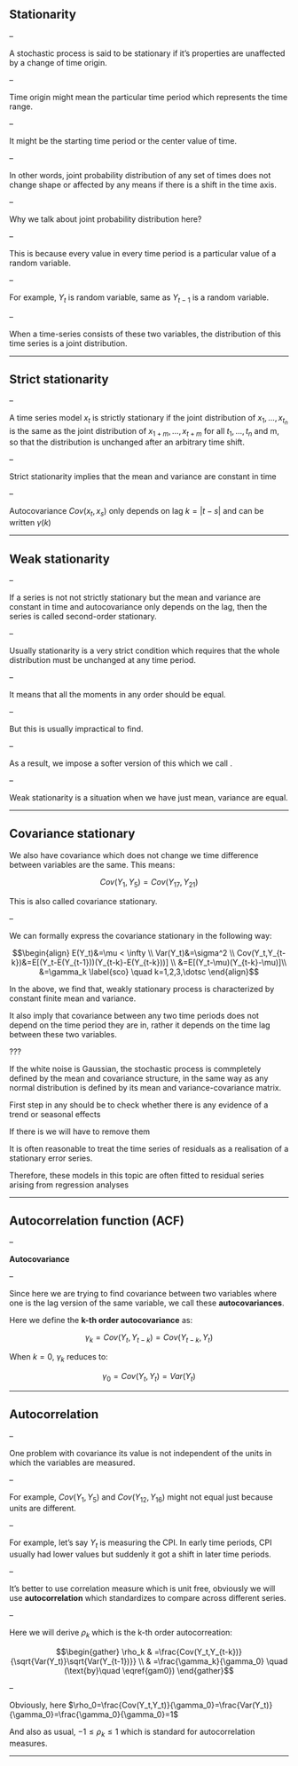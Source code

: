 ## Stationarity 

--

A stochastic process is said to be stationary if it's properties are unaffected by a change of time origin.

--

Time origin might mean the particular time period which represents the time range. 

--

It might be the starting time period or the center value of time. 

--

In other words, joint probability distribution of any set of times does not change shape or affected by any means if there is a shift in the time axis. 

--

Why we talk about joint probability distribution here?  

--

This is because every value in every time period is a particular value of a random variable. 

--

For example, $Y_t$ is random variable, same as $Y_{t-1}$ is a random variable.

--

When a time-series consists of these two variables, the distribution of this time series is a joint distribution.


---

## Strict stationarity

--

A time series model ${x_t}$ is strictly stationary if the joint distribution of $x_1,\ldots,x_{t_n}$ is the same as the joint distribution of ${x_{1+m},\ldots,x_{t+m}}$ for all $t_1,\ldots,t_n$ and m, so that the distribution is unchanged after an arbitrary time shift.

--

Strict stationarity implies that the mean and variance are constant in time

--

Autocovariance $Cov(x_t, x_s)$ only depends on lag $k=|t-s|$ and can be written $\gamma(k)$ 

---

## Weak stationarity

--

If a series is not not strictly stationary but the mean and variance are constant in time and autocovariance only depends on the lag, then the series is called second-order stationary.

--

Usually stationarity is a very strict condition which requires that the whole distribution must be unchanged at any time period. 

--

It means that all the moments in any order should be equal. 

--

But this is usually impractical to find. 

--

As a result, we impose a softer version of this \textbf{strict stationarity} which we call \textbf{weak stationarity}. 

--

Weak stationarity is a situation when we have just mean, variance are equal. 

---

## Covariance stationary


We also have covariance which does not change we time difference between variables are the same. This means:


$$\begin{equation}
    Cov(Y_1,Y_5)=Cov(Y_{17},Y_{21})
\end{equation}$$


 This is also called covariance stationary. 

--

 We can formally express the covariance stationary in the following way:

$$\begin{align}
	E(Y_t)&=\mu < \infty \\ 
	Var(Y_t)&=\sigma^2 \\
	Cov(Y_t,Y_{t-k})&=E[(Y_t-E(Y_{t-1}))(Y_{t-k}-E(Y_{t-k}))] \\ 
	&=E[(Y_t-\mu)(Y_{t-k}-\mu)]\\
	&=\gamma_k \label{sco} \quad k=1,2,3,\dotsc
\end{align}$$

In the above, we find that,  weakly stationary process is characterized by constant finite mean and variance. 


It also imply that covariance between any two time periods does not depend on the time period they are in, rather it depends on the time lag between these two variables. 

???

If the white noise is Gaussian, the stochastic process is commpletely defined by the mean and covariance structure, in the same way as any normal distribution is defined by its mean and variance-covariance matrix.

First step in any should be to check whether there is any evidence of a trend or seasonal effects

If there is we will have to remove them

It is often reasonable to treat the time series of residuals as a realisation of a stationary error series.

Therefore, these models in this topic are often fitted to residual series arising from regression analyses

---

## Autocorrelation function (ACF)

--

**Autocovariance**

--

Since here we are trying to find covariance between two variables where one is the lag version of the same variable, we call these $\textbf{autocovariances}$. 

Here we define the $\textbf{k-th order autocovariance}$ as:

$$\begin{equation}
    \gamma_k=Cov(Y_t,Y_{t-k})=Cov(Y_{t-k},Y_t)
\end{equation}$$

When $k=0$, $\gamma_k$ reduces to:

$$\begin{equation}
    \gamma_0=Cov(Y_t,Y_t)=Var(Y_t)
    \label{gam0}
\end{equation}$$

---

## Autocorrelation		

--

One problem with covariance its value is not independent of the units in which the variables are measured. 

--

For example, $Cov(Y_1,Y_5)$  and $Cov(Y_12, Y_16)$ might not equal just because units are different. 

--

For example, let's say $Y_t$ is measuring the CPI. In early time periods, CPI usually had lower values but suddenly it got a shift in later time periods. 

--

It's better to use correlation measure which is unit free, obviously we will use $\textbf{autocorrelation}$ which standardizes to compare across different series. 

--

Here we will derive $\rho_k$ which is the k-th order autocorreation:

$$\begin{gather}
    \rho_k & =\frac{Cov(Y_t,Y_{t-k})}{\sqrt{Var(Y_t)}\sqrt{Var(Y_{t-1})}} \\
    & =\frac{\gamma_k}{\gamma_0} \quad (\text{by}\quad \eqref{gam0})
\end{gather}$$

--

Obviously, here $\rho_0=\frac{Cov(Y_t,Y_t)}{\gamma_0}=\frac{Var(Y_t)}{\gamma_0}=\frac{\gamma_0}{\gamma_0}=1$ 

And also as usual, $-1\le \rho_k \le 1$ which is standard for autocorrelation measures.

---

